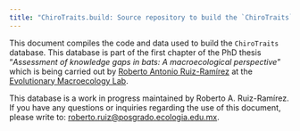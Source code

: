 ```yaml
---
title: "ChiroTraits.build: Source repository to build the `ChiroTraits` database"
---
```


This document compiles the code and data used to build the `ChiroTraits` database. This database is part of the first chapter of the PhD thesis "*Assessment of knowledge gaps in bats: A macroecological perspective*" which is being carried out by [Roberto Antonio Ruiz-Ramírez](https://maevolab.mx/authors/roberto/) at the [Evolutionary Macroecology Lab](https://maevolab.mx/).

This database is a work in progress maintained by Roberto A. Ruiz-Ramírez. If you have any questions or inquiries regarding the use of this document, please write to: [roberto.ruiz\@posgrado.ecologia.edu.mx](mailto:roberto.ruiz@posgrado.ecologia.edu.mx).